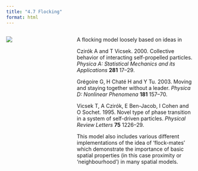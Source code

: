 ```yaml
---
title: "4.7 Flocking"
format: html
---
```


:::: {.columns}
::: {.column width=35%}
[![](4.7-flocking.png)](4.7-flocking.nlogo)
:::

::: {.column width=65%}
A flocking model loosely based on ideas in

Czirók A and T Vicsek. 2000. Collective behavior of interacting self-propelled particles. _Physica A: Statistical Mechanics and its Applications_ **281** 17–29.

Grégoire G, H Chaté H and Y Tu. 2003. Moving and staying together without a leader. _Physica D: Nonlinear Phenomena_ **181** 157–70.

Vicsek T, A Czirók, E Ben-Jacob, I Cohen and O Sochet. 1995. Novel type of phase transition in a system of self-driven particles. _Physical Review Letters_ **75** 1226–29.

This model also includes various different implementations of the idea of ‘flock-mates’ which demonstrate the importance of basic spatial properties (in this case proximity or ‘neighbourhood’) in many spatial models.
:::
::::